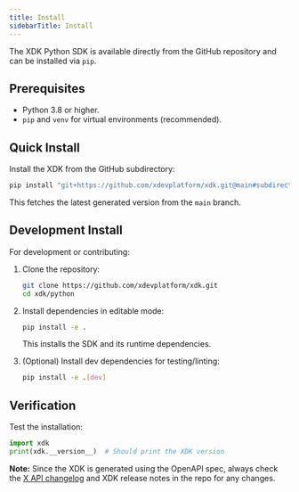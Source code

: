```yaml
---
title: Install
sidebarTitle: Install
---
```


The XDK Python SDK is available directly from the GitHub repository and can be installed via `pip`.

## Prerequisites
- Python 3.8 or higher.
- `pip` and `venv` for virtual environments (recommended).

## Quick Install
Install the XDK from the GitHub subdirectory:

```bash
pip install "git+https://github.com/xdevplatform/xdk.git@main#subdirectory=xdk/python"
```

This fetches the latest generated version from the `main` branch.

## Development Install
For development or contributing:

1. Clone the repository:
   ```bash
   git clone https://github.com/xdevplatform/xdk.git
   cd xdk/python
   ```

2. Install dependencies in editable mode:
   ```bash
   pip install -e .
   ```

   This installs the SDK and its runtime dependencies.

3. (Optional) Install dev dependencies for testing/linting:
   ```bash
   pip install -e .[dev]
   ```

## Verification
Test the installation:

```python
import xdk
print(xdk.__version__)  # Should print the XDK version
```

**Note:** Since the XDK is generated using the OpenAPI spec, always check the [X API changelog](https://docs.x.com/changelog) and XDK release notes in the repo for any changes.